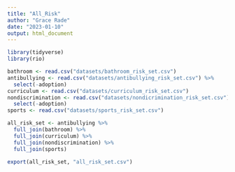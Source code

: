 ```yaml
---
title: "All_Risk"
author: "Grace Rade"
date: "2023-01-10"
output: html_document
---
```


```r
library(tidyverse)
library(rio)

bathroom <- read.csv("datasets/bathroom_risk_set.csv")
antibullying <- read.csv("datasets/antibullying_risk_set.csv") %>% 
  select(-adoption)
curriculum <- read.csv("datasets/curriculum_risk_set.csv")
nondiscrimination <- read.csv("datasets/nondicrimination_risk_set.csv") %>% 
  select(-adoption)
sports <- read.csv("datasets/sports_risk_set.csv")
```

```r
all_risk_set <- antibullying %>% 
  full_join(bathroom) %>% 
  full_join(curriculum) %>% 
  full_join(nondiscrimination) %>% 
  full_join(sports)
```

```r
export(all_risk_set, "all_risk_set.csv")
```

